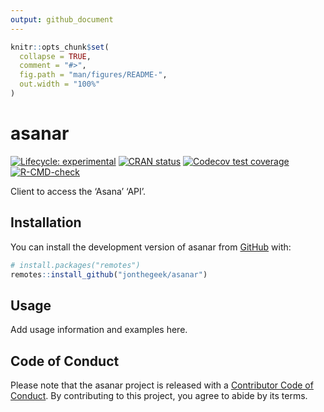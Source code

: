 ```yaml
---
output: github_document
---
```


<!-- README.md is generated from README.Rmd. Please edit that file -->

```r
knitr::opts_chunk$set(
  collapse = TRUE,
  comment = "#>",
  fig.path = "man/figures/README-",
  out.width = "100%"
)
```

# asanar

<!-- badges: start -->
[![Lifecycle: experimental](https://img.shields.io/badge/lifecycle-experimental-orange.svg)](https://lifecycle.r-lib.org/articles/stages.html#experimental)
[![CRAN status](https://www.r-pkg.org/badges/version/asanar)](https://CRAN.R-project.org/package=asanar)
[![Codecov test coverage](https://codecov.io/gh/jonthegeek/asanar/branch/main/graph/badge.svg)](https://app.codecov.io/gh/jonthegeek/asanar?branch=main)
[![R-CMD-check](https://github.com/jonthegeek/asanar/actions/workflows/R-CMD-check.yaml/badge.svg)](https://github.com/jonthegeek/asanar/actions/workflows/R-CMD-check.yaml)
<!-- badges: end -->

Client to access the 'Asana' 'API'.

## Installation

You can install the development version of asanar from [GitHub](https://github.com/) with:

``` r
# install.packages("remotes")
remotes::install_github("jonthegeek/asanar")
```

## Usage

Add usage information and examples here.

## Code of Conduct

Please note that the asanar project is released with a [Contributor Code of Conduct](https://jonthegeek.github.io/asanar/CODE_OF_CONDUCT.html). By contributing to this project, you agree to abide by its terms.
